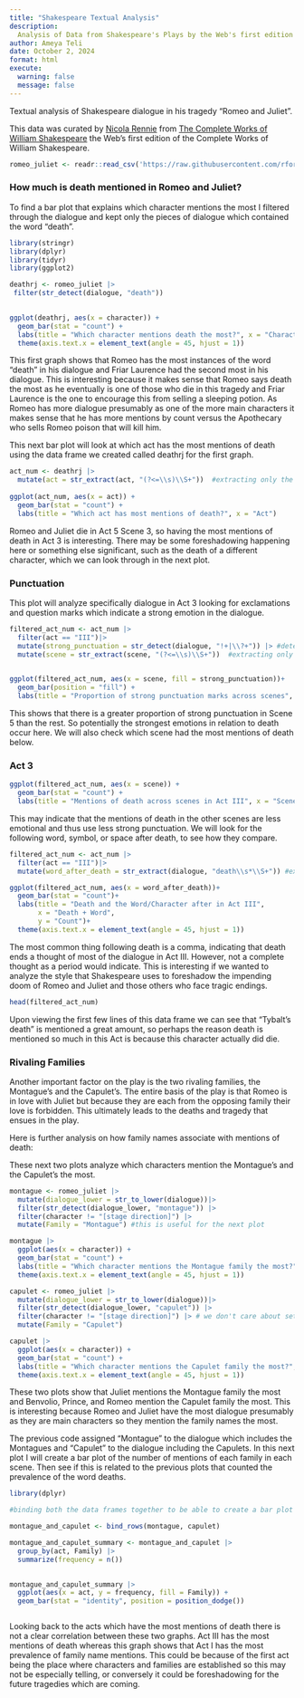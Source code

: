 ```yaml
---
title: "Shakespeare Textual Analysis"
description:
  Analysis of Data from Shakespeare's Plays by the Web's first edition of the Complete Works of William Shakespeare https://shakespeare.mit.edu 
author: Ameya Teli
date: October 2, 2024
format: html
execute: 
  warning: false
  message: false
---
```

Textual analysis of Shakespeare dialogue in his tragedy "Romeo and Juliet".

This data was curated by [Nicola Rennie](https://github.com/nrennie) from [The Complete Works of William Shakespeare](https://shakespeare.mit.edu) the Web's first edition of the Complete Works of William Shakespeare.

```r
romeo_juliet <- readr::read_csv('https://raw.githubusercontent.com/rfordatascience/tidytuesday/master/data/2024/2024-09-17/romeo_juliet.csv')
```

### How much is death mentioned in Romeo and Juliet?

To find a bar plot that explains which character mentions the most I filtered through the dialogue and kept only the pieces of dialogue which contained the word "death".

```r
library(stringr)
library(dplyr)
library(tidyr)
library(ggplot2)

deathrj <- romeo_juliet |>
 filter(str_detect(dialogue, "death")) 
  

ggplot(deathrj, aes(x = character)) +
  geom_bar(stat = "count") + 
  labs(title = "Which character mentions death the most?", x = "Character") + 
  theme(axis.text.x = element_text(angle = 45, hjust = 1)) 
```
This first graph shows that Romeo has the most instances of the word "death" in his dialogue and Friar Laurence had the second most in his dialogue. This is interesting because it makes sense that Romeo says death the most as he eventually is one of those who die in this tragedy and Friar Laurence is the one to encourage this from selling a sleeping potion. As Romeo has more dialogue presumably as one of the more main characters it makes sense that he has more mentions by count versus the Apothecary who sells Romeo poison that will kill him.

This next bar plot will look at which act has the most mentions of death using the data frame we created called deathrj for the first graph. 
```r
act_num <- deathrj |>
  mutate(act = str_extract(act, "(?<=\\s)\\S+"))  #extracting only the act number and not the words "Act" in front of it 
  
ggplot(act_num, aes(x = act)) + 
  geom_bar(stat = "count") + 
  labs(title = "Which act has most mentions of death?", x = "Act") 

```

Romeo and Juliet die in Act 5 Scene 3, so having the most mentions of death in Act 3 is interesting. There may be some foreshadowing happening here or something else significant, such as the death of a different character, which we can look through in the next plot.

### Punctuation
This plot will analyze specifically dialogue in Act 3 looking for exclamations and question marks which indicate a strong emotion in the dialogue.

```r
filtered_act_num <- act_num |>
  filter(act == "III")|>
  mutate(strong_punctuation = str_detect(dialogue, "!+|\\?+")) |> #detecting any of those punctuation marks 
  mutate(scene = str_extract(scene, "(?<=\\s)\\S+"))  #extracting only the scene number, not the word "Scene" 
  

ggplot(filtered_act_num, aes(x = scene, fill = strong_punctuation))+
  geom_bar(position = "fill") + 
  labs(title = "Proportion of strong punctuation marks across scenes", x = "Scene", y = "Proportion")

```

This shows that there is a greater proportion of strong punctuation in Scene 5 than the rest. So potentially the strongest emotions in relation to death occur here. We will also check which scene had the most mentions of death below.

### Act 3

```r
ggplot(filtered_act_num, aes(x = scene)) +
  geom_bar(stat = "count") + 
  labs(title = "Mentions of death across scenes in Act III", x = "Scene", y = "Count")
```

This may indicate that the mentions of death in the other scenes are less emotional and thus use less strong punctuation. We will look for the following word, symbol, or space after death, to see how they compare.

```r
filtered_act_num <- act_num |>
  filter(act == "III")|>
  mutate(word_after_death = str_extract(dialogue, "death\\s*\\S+")) #extracting moments when there is a word/character after death using spaces

ggplot(filtered_act_num, aes(x = word_after_death))+
  geom_bar(stat = "count")+
  labs(title = "Death and the Word/Character after in Act III", 
       x = "Death + Word", 
       y = "Count")+
  theme(axis.text.x = element_text(angle = 45, hjust = 1))
```

The most common thing following death is a comma, indicating that death ends a thought of most of the dialogue in Act III. However, not a complete thought as a period would indicate. This is interesting if we wanted to analyze the style that Shakespeare uses to foreshadow the impending doom of Romeo and Juliet and those others who face tragic endings.

```r
head(filtered_act_num)
```

Upon viewing the first few lines of this data frame we can see that "Tybalt's death" is mentioned a great amount, so perhaps the reason death is mentioned so much in this Act is because this character actually did die.


### Rivaling Families
Another important factor on the play is the two rivaling families, the Montague's and the Capulet's. The entire basis of the play is that Romeo is in love with Juliet but because they are each from the opposing family their love is forbidden. This ultimately leads to the deaths and tragedy that ensues in the play. 

Here is further analysis on how family names associate with mentions of death:

These next two plots analyze which characters mention the Montague's and the Capulet's the most.

```r

montague <- romeo_juliet |>
  mutate(dialogue_lower = str_to_lower(dialogue))|>
  filter(str_detect(dialogue_lower, "montague")) |>
  filter(character != "[stage direction]") |>
  mutate(Family = "Montague") #this is useful for the next plot 

montague |>
  ggplot(aes(x = character)) +
  geom_bar(stat = "count") + 
  labs(title = "Which character mentions the Montague family the most?", x = "Character") + 
  theme(axis.text.x = element_text(angle = 45, hjust = 1)) 

capulet <- romeo_juliet |>
  mutate(dialogue_lower = str_to_lower(dialogue))|>
  filter(str_detect(dialogue_lower, "capulet")) |>
  filter(character != "[stage direction]") |> # we don't care about setting the scene with stage directions, only the dialogue 
  mutate(Family = "Capulet")

capulet |>
  ggplot(aes(x = character)) +
  geom_bar(stat = "count") + 
  labs(title = "Which character mentions the Capulet family the most?", x = "Character") + 
  theme(axis.text.x = element_text(angle = 45, hjust = 1)) 
```

These two plots show that Juliet mentions the Montague family the most and Benvolio, Prince, and Romeo mention the Capulet family the most. This is interesting because Romeo and Juliet have the most dialogue presumably as they are main characters so they mention the family names the most.

The previous code assigned "Montague" to the dialogue which includes the Montagues and "Capulet" to the dialogue including the Capulets. In this next plot I will create a bar plot of the number of mentions of each family in each scene. Then see if this is related to the previous plots that counted the prevalence of the word deaths.  

```r
library(dplyr)

#binding both the data frames together to be able to create a bar plot with the bars next to each other for each act 

montague_and_capulet <- bind_rows(montague, capulet)

montague_and_capulet_summary <- montague_and_capulet |>
  group_by(act, Family) |>
  summarize(frequency = n())
  

montague_and_capulet_summary |>
  ggplot(aes(x = act, y = frequency, fill = Family)) + 
  geom_bar(stat = "identity", position = position_dodge())



```

Looking back to the acts which have the most mentions of death there is not a clear correlation between these two graphs. Act III has the most mentions of death whereas this graph shows that Act I has the most prevalence of family name mentions. This could be because of the first act being the place where characters and families are established so this may not be especially telling, or conversely it could be foreshadowing for the future tragedies which are coming. 


